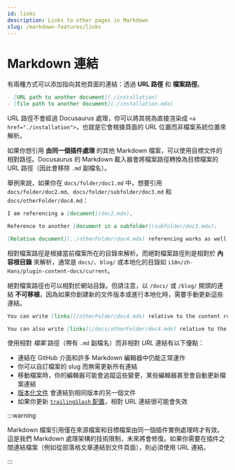 ```yaml
---
id: links
description: Links to other pages in Markdown
slug: /markdown-features/links
---
```


# Markdown 連結

有兩種方式可以添加指向其他頁面的連結：透過 **URL 路徑** 和 **檔案路徑**。

```md
- [URL path to another document](./installation)
- [file path to another document](./installation.mdx)
```

URL 路徑不會經過 Docusaurus 處理，你可以將其視為直接渲染成 `<a href="./installation">`，也就是它會根據頁面的 URL 位置而非檔案系統位置來解析。

如果你想引用 **由同一個插件處理** 的其他 Markdown 檔案，可以使用目標文件的相對路徑。Docusaurus 的 Markdown 載入器會將檔案路徑轉換為目標檔案的 URL 路徑（因此會移除 `.md` 副檔名）。

舉例來說，如果你在 `docs/folder/doc1.md` 中，想要引用 `docs/folder/doc2.md`、`docs/folder/subfolder/doc3.md` 和 `docs/otherFolder/doc4.md`：

```md title="docs/folder/doc1.md"
I am referencing a [document](doc2.mdx).

Reference to another [document in a subfolder](subfolder/doc3.mdx).

[Relative document](../otherFolder/doc4.mdx) referencing works as well.
```

相對檔案路徑是根據當前檔案所在的目錄來解析。而絕對檔案路徑則是相對於 **內容根目錄** 來解析，通常是 `docs/`、`blog/` 或本地化的目錄如 `i18n/zh-Hans/plugin-content-docs/current`。

絕對檔案路徑也可以相對於網站目錄。但請注意，以 `/docs/` 或 `/blog/` 開頭的連結 **不可移植**，因為如果你創建新的文件版本或進行本地化時，需要手動更新這些連結。

```md
You can write [links](/otherFolder/doc4.mdx) relative to the content root (`/docs/`).

You can also write [links](/docs/otherFolder/doc4.mdx) relative to the site directory, but it's not recommended.
```

使用相對 _檔案_ 路徑（帶有 `.md` 副檔名）而非相對 _URL_ 連結有以下優點：

- 連結在 GitHub 介面和許多 Markdown 編輯器中仍能正常運作
- 你可以自訂檔案的 slug 而無需更新所有連結
- 移動檔案時，你的編輯器可能會追蹤這些變更，某些編輯器甚至會自動更新檔案連結
- [版本化文件](../docs/versioning.mdx) 會連結到相同版本的另一個文件
- 如果你更新 [`trailingSlash` 配置](../../api/docusaurus.config.js.mdx#trailingSlash)，相對 URL 連結很可能會失效

:::warning

Markdown 檔案引用僅在來源檔案和目標檔案由同一個插件實例處理時才有效。這是我們 Markdown 處理架構的技術限制，未來將會修復。如果你需要在插件之間連結檔案（例如從部落格文章連結到文件頁面），則必須使用 URL 連結。

:::